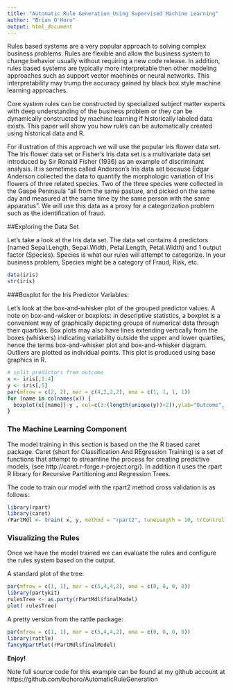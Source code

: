 ```yaml
---
title: "Automatic Rule Generation Using Supervised Machine Learning"
author: "Brian O'Horo"
output: html_document
---
```


Rules based systems are a very popular approach to solving complex business problems.  Rules are flexible and allow the business system to change behavior usually without requiring a new code release.  In addition, rules based systems are typically more interpretable then other modeling approaches such as support vector machines or neural networks.  This interpretability may trump the accuracy gained by black box style machine learning approaches.

Core system rules can be constructed by specialized subject matter experts with deep understanding of the business problem or they can be dynamically constructed by machine learning if historically labeled data exists.  This paper will show you how rules can be automatically created using historical data and R.

For illustration of this approach we will use the popular Iris flower data set.  The Iris flower data set or Fisher's Iris data set is a multivariate data set introduced by Sir Ronald Fisher (1936) as an example of discriminant analysis. It is sometimes called Anderson's Iris data set because Edgar Anderson collected the data to quantify the morphologic variation of Iris flowers of three related species. Two of the three species were collected in the Gaspé Peninsula "all from the same pasture, and picked on the same day and measured at the same time by the same person with the same apparatus".  We will use this data as a proxy for a categorization problem such as the identification of fraud.


##Exploring the Data Set 

Let's take a look at the Iris data set.  The data set contains 4 predictors (named Sepal.Length, Sepal.Width, Petal.Length, Petal.Width) and 1 output factor (Species).  Species is what our rules will attempt to categorize.  In your business problem, Species might be a category of Fraud, Risk, etc.

```r
data(iris)
str(iris)
```

###Boxplot for the Iris Predictor Variables:

Let's look at the box-and-whisker plot of the grouped predictor values.  A note on box-and-wisker or boxplots: in descriptive statistics, a boxplot is a convenient way of graphically depicting groups of numerical data through their quartiles. Box plots may also have lines extending vertically from the boxes (whiskers) indicating variability outside the upper and lower quartiles, hence the terms box-and-whisker plot and box-and-whisker diagram. Outliers are plotted as individual points.  This plot is produced using base graphics in R.

```r
# split predictors from outcome
x <- iris[,1:4]
y <- iris[,5]
par(mfrow = c(2, 2), mar = c(4,2,2,2), oma = c(1, 1, 1, 1))
for (name in colnames(x)) {
  boxplot(x[[name]]~y , col=c(3:(length(unique(y))+2)),ylab="Outcome", xlab=name)
}
```

### The Machine Learning Component

The model training in this section is based on the the R based caret package.  Caret (short for Classification And REgression Training) is a set of functions that attempt to streamline the process for creating predictive models, (see http://caret.r-forge.r-project.org/).  In addition it uses the rpart R library for Recursive Partitioning and Regression Trees.

The code to train our model with the rpart2 method cross validation is as follows:

```r
library(rpart)
library(caret)
rPartMdl <- train( x, y, method = "rpart2", tuneLength = 10, trControl = trainControl( method = "cv"))
```

### Visualizing the Rules

Once we have the model trained we can evaluate the rules and configure the rules system based on the output.

A standard plot of the tree:

```r
par(mfrow = c(1, 1), mar = c(5,4,4,2), oma = c(0, 0, 0, 0))
library(partykit)
rulesTree <- as.party(rPartMdl$finalModel)
plot( rulesTree)
```

A pretty version from the rattle package:

```r
par(mfrow = c(1, 1), mar = c(5,4,4,2), oma = c(0, 0, 0, 0))
library(rattle)
fancyRpartPlot(rPartMdl$finalModel)

```


**Enjoy!**


Note full source code for this example can be found at my github account at https://github.com/bohoro/AutomaticRuleGeneration



